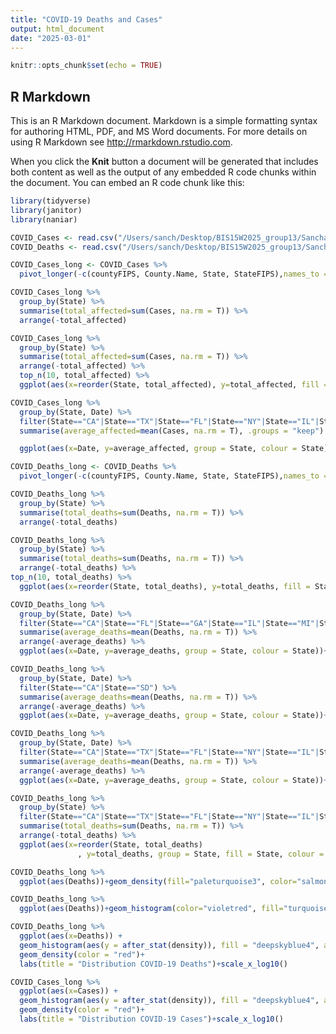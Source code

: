 ```yaml
---
title: "COVID-19 Deaths and Cases"
output: html_document
date: "2025-03-01"
---
```


```r
knitr::opts_chunk$set(echo = TRUE)
```

## R Markdown

This is an R Markdown document. Markdown is a simple formatting syntax for authoring HTML, PDF, and MS Word documents. For more details on using R Markdown see <http://rmarkdown.rstudio.com>.

When you click the **Knit** button a document will be generated that includes both content as well as the output of any embedded R code chunks within the document. You can embed an R code chunk like this:

```r
library(tidyverse)
library(janitor)
library(naniar)
```

```r
COVID_Cases <- read.csv("/Users/sanch/Desktop/BIS15W2025_group13/Sanchari/covid_confirmed_usafacts.csv")
COVID_Deaths <- read.csv("/Users/sanch/Desktop/BIS15W2025_group13/Sanchari/covid_deaths_usafacts.csv")
```

```r
COVID_Cases_long <- COVID_Cases %>% 
  pivot_longer(-c(countyFIPS, County.Name, State, StateFIPS),names_to = "Date", values_to = "Cases")
```

```r
COVID_Cases_long %>% 
  group_by(State) %>% 
  summarise(total_affected=sum(Cases, na.rm = T)) %>% 
  arrange(-total_affected)
```

```r
COVID_Cases_long %>% 
  group_by(State) %>% 
  summarise(total_affected=sum(Cases, na.rm = T)) %>% 
  arrange(-total_affected) %>% 
  top_n(10, total_affected) %>%
  ggplot(aes(x=reorder(State, total_affected), y=total_affected, fill = State))+geom_col()+theme(axis.text.x = element_text(angle = 0, hjust = 0.4))+coord_flip()
```

```r
COVID_Cases_long %>% 
  group_by(State, Date) %>% 
  filter(State=="CA"|State=="TX"|State=="FL"|State=="NY"|State=="IL"|State=="PA"|State=="OH"|State=="NC"|State=="MI"|State=="NJ") %>% 
  summarise(average_affected=mean(Cases, na.rm = T), .groups = "keep") %>% 

  ggplot(aes(x=Date, y=average_affected, group = State, colour = State))+geom_line(size=0.5)+labs(title = "COVID-19 Cases in the Ten Most Affected States", x="Time", y="Average Cases")
```

```r
COVID_Deaths_long <- COVID_Deaths %>% 
  pivot_longer(-c(countyFIPS, County.Name, State, StateFIPS),names_to = "Date", values_to = "Deaths")
```

```r
COVID_Deaths_long %>% 
  group_by(State) %>% 
  summarise(total_deaths=sum(Deaths, na.rm = T)) %>% 
  arrange(-total_deaths)
```
```r
COVID_Deaths_long %>% 
  group_by(State) %>% 
  summarise(total_deaths=sum(Deaths, na.rm = T)) %>% 
  arrange(-total_deaths) %>% 
top_n(10, total_deaths) %>%
  ggplot(aes(x=reorder(State, total_deaths), y=total_deaths, fill = State))+geom_col()+theme(axis.text.x = element_text(angle = 0, hjust = 0.4))+coord_flip()+labs(title = "COVID-19 Cases in the Ten Most Affected States", x="Time", y="Average Cases")
```


```r
COVID_Deaths_long %>% 
  group_by(State, Date) %>% 
  filter(State=="CA"|State=="FL"|State=="GA"|State=="IL"|State=="MI"|State=="NJ"|State=="NY"|State=="OH"|State=="PA"|State=="TX") %>% 
  summarise(average_deaths=mean(Deaths, na.rm = T)) %>% 
  arrange(-average_deaths) %>% 
  ggplot(aes(x=Date, y=average_deaths, group = State, colour = State))+geom_line(size=0.5)+labs(title = "COVID-19 Deaths over time in the US by States", x="Time", y="Average Deaths")
```
```r
COVID_Deaths_long %>% 
  group_by(State, Date) %>% 
  filter(State=="CA"|State=="SD") %>% 
  summarise(average_deaths=mean(Deaths, na.rm = T)) %>% 
  arrange(-average_deaths) %>% 
  ggplot(aes(x=Date, y=average_deaths, group = State, colour = State))+geom_line(size=0.5)+labs(title = "COVID-19 Deaths over time in the US by States", x="Time", y="Average Deaths")
```

```r
COVID_Deaths_long %>% 
  group_by(State, Date) %>% 
  filter(State=="CA"|State=="TX"|State=="FL"|State=="NY"|State=="IL"|State=="PA"|State=="OH"|State=="NC"|State=="MI"|State=="NJ") %>% 
  summarise(average_deaths=mean(Deaths, na.rm = T)) %>% 
  arrange(-average_deaths) %>% 
  ggplot(aes(x=Date, y=average_deaths, group = State, colour = State))+geom_line(size=0.5)+labs(title = "COVID-19 Deaths Over Time in the Ten Most Affected States", x="Time", y="Average Deaths")
```

```r
COVID_Deaths_long %>% 
  group_by(State) %>% 
  filter(State=="CA"|State=="TX"|State=="FL"|State=="NY"|State=="IL"|State=="PA"|State=="OH"|State=="NC"|State=="MI"|State=="NJ") %>% 
  summarise(total_deaths=sum(Deaths, na.rm = T)) %>% 
  arrange(-total_deaths) %>% 
  ggplot(aes(x=reorder(State, total_deaths)
               , y=total_deaths, group = State, fill = State, colour = "black"))+geom_col(size=0.5)+labs(title = "COVID-19 Deaths in the Ten Most Affected States", x="Time", y="Average Deaths")
```

```r
COVID_Deaths_long %>% 
  ggplot(aes(Deaths))+geom_density(fill="paleturquoise3", color="salmon", alpha=0.8)+scale_x_log10()
```

```r
COVID_Deaths_long %>% 
  ggplot(aes(Deaths))+geom_histogram(color="violetred", fill="turquoise3")+scale_x_log10()
```
```r
COVID_Deaths_long %>% 
  ggplot(aes(x=Deaths)) +
  geom_histogram(aes(y = after_stat(density)), fill = "deepskyblue4", alpha = 0.4, color = "black")+
  geom_density(color = "red")+
  labs(title = "Distribution COVID-19 Deaths")+scale_x_log10()
```
```r
COVID_Cases_long %>% 
  ggplot(aes(x=Cases)) +
  geom_histogram(aes(y = after_stat(density)), fill = "deepskyblue4", alpha = 0.4, color = "black")+
  geom_density(color = "red")+
  labs(title = "Distribution COVID-19 Cases")+scale_x_log10()
```

